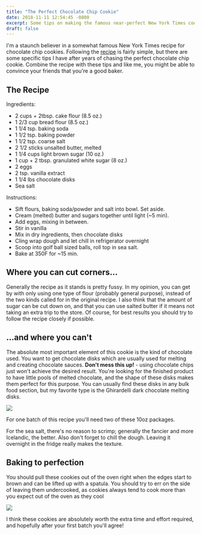 ```yaml
---
title: "The Perfect Chocolate Chip Cookie"
date: 2018-11-11 12:54:45 -0800
excerpt: Some tips on making the famous near-perfect New York Times cookie recipe.
draft: false
---
```

I'm a staunch believer in a somewhat famous New York Times recipe for chocolate chip cookies. Following the
[recipe][nyt-recipe] is fairly simple, but there are some specific tips I have after years of chasing the
perfect chocolate chip cookie. Combine the recipe with these tips and like me, you might be
able to convince your friends that you're a good baker.

## The Recipe

Ingredients:
  - 2 cups + 2tbsp. cake flour (8.5 oz.)
  - 1 2/3 cup bread flour (8.5 oz.)
  - 1 1/4 tsp. baking soda
  - 1 1/2 tsp. baking powder
  - 1 1/2 tsp. coarse salt
  - 2 1/2 sticks unsalted butter, melted
  - 1 1/4 cups light brown sugar (10 oz.)
  - 1 cup + 2 tbsp. granulated white sugar (8 oz.)
  - 2 eggs
  - 2 tsp. vanilla extract
  - 1 1/4 lbs chocolate disks
  - Sea salt

Instructions:
  - Sift flours, baking soda/powder and salt into bowl. Set aside.
  - Cream (melted) butter and sugars together until light (~5 min).
  - Add eggs, mixing in between.
  - Stir in vanilla
  - Mix in dry ingredients, then chocolate disks
  - Cling wrap dough and let chill in refrigerator overnight
  - Scoop into golf ball sized balls, roll top in sea salt.
  - Bake at 350F for ~15 min.

## Where you can cut corners...

Generally the recipe as it stands is pretty fussy. In my opinion, you can get by with only using one type
of flour (probably general purpose), instead of the two kinds called for in the original recipe. I also
think that the amount of sugar can be cut down on, and that you can use salted butter if it means not taking
an extra trip to the store. Of course, for best results you should try to follow the recipe closely if possible.

## ...and where you can't

The absolute most important element of this cookie is the kind of chocolate used. You want to get chocolate
disks which are usually used for melting and creating chocolate sauces. **Don't mess this up!** - using
chocolate chips just won't achieve the desired result. You're looking for the finished product to have little
pools of melted chocolate, and the shape of these disks makes them perfect for this purpose. You can usually
find these disks in any bulk food section, but my favorite type is the Ghirardelli dark chocolate melting disks.

![](./disks.png)

For one batch of this recipe you'll need two of these 10oz packages.

For the sea salt, there's no reason to scrimp; generally the fancier and more Icelandic, the better. Also
don't forget to chill the dough. Leaving it overnight in the fridge really makes the texture.

## Baking to perfection

You should pull these cookies out of the oven right when the edges start to brown and can be lifted up with a
spatula. You should try to err on the side of leaving them undercooked, as cookies always tend to cook more
than you expect out of the oven as they cool

![](./cookie.jpg)


I think these cookies are absolutely worth the extra time and effort required, and hopefully after your first
batch you'll agree!

[nyt-recipe]: https://cooking.nytimes.com/recipes/1015819-chocolate-chip-cookies
